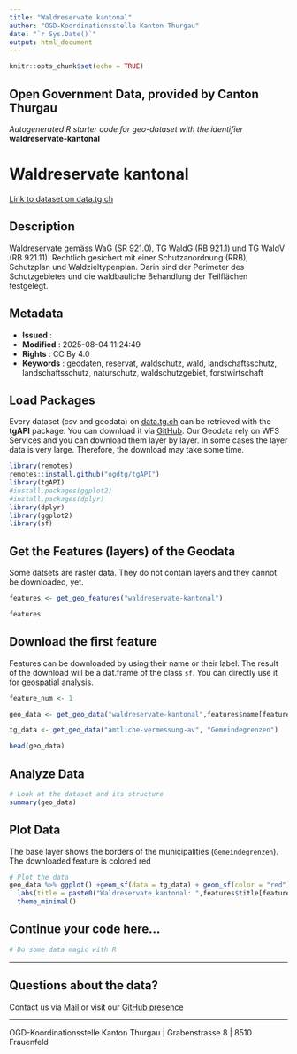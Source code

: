 ```yaml
---
title: "Waldreservate kantonal"
author: "OGD-Koordinationsstelle Kanton Thurgau"
date: "`r Sys.Date()`"
output: html_document
---
```


```r
knitr::opts_chunk$set(echo = TRUE)
```

## Open Government Data, provided by **Canton Thurgau**
*Autogenerated R starter code for geo-dataset with the identifier* **waldreservate-kantonal**


# **Waldreservate kantonal**

[Link to dataset on data.tg.ch](https://data.tg.ch/explore/dataset/waldreservate-kantonal/information/)

## Description

Waldreservate gemäss WaG (SR 921.0), TG WaldG (RB 921.1) und TG WaldV (RB 921.11). Rechtlich gesichert mit einer Schutzanordnung (RRB), Schutzplan und Waldzieltypenplan. Darin sind der Perimeter des Schutzgebietes und die waldbauliche Behandlung der Teilflächen festgelegt.

## Metadata

- **Issued**                   : 
- **Modified**                 : 2025-08-04 11:24:49
- **Rights**                   : CC By 4.0
- **Keywords**                 : geodaten, reservat, waldschutz, wald, landschaftsschutz, landschaftsschutz, naturschutz, waldschutzgebiet, forstwirtschaft

## Load Packages

Every dataset (csv and geodata) on [data.tg.ch](https://data.tg.ch/pages/start/) can be retrieved with the **tgAPI** package. You can download it via [GitHub](https://github.com/ogdtg/tgAPI). Our Geodata rely on WFS Services and you can download them layer by layer. In some cases the layer data is very large. Therefore, the download may take some time.

```r
library(remotes)
remotes::install.github("ogdtg/tgAPI")
library(tgAPI)
#install.packages(ggplot2)
#install.packages(dplyr)
library(dplyr)
library(ggplot2)
library(sf)

```


## Get the Features (layers) of the Geodata

Some datsets are raster data. They do not contain layers and they cannot be downloaded, yet.

```r
features <- get_geo_features("waldreservate-kantonal")

features
```


## Download the first feature

Features can be downloaded by using their name or their label. The result of the download will be a dat.frame of the class `sf`. You can directly use it for geospatial analysis.

```r

feature_num <- 1

geo_data <- get_geo_data("waldreservate-kantonal",features$name[feature_num])

tg_data <- get_geo_data("amtliche-vermessung-av", "Gemeindegrenzen")

head(geo_data)
```


## Analyze Data

```r

# Look at the dataset and its structure
summary(geo_data)

```


## Plot Data

The base layer shows the borders of the municipalities (`Gemeindegrenzen`). The downloaded feature is colored red

```r

# Plot the data
geo_data %>% ggplot() +geom_sf(data = tg_data) + geom_sf(color = "red") +
  labs(title = paste0("Waldreservate kantonal: ",features$title[feature_num])) +
  theme_minimal()

```


## Continue your code here...


```r
# Do some data magic with R
```

------------------------------------------------------------------------

## Questions about the data?

Contact us via [Mail](mailto:ogd@tg.ch) or visit our [GitHub presence](https://github.com/ogdtg)


------------------------------------------------------------------------

OGD-Koordinationsstelle Kanton Thurgau | Grabenstrasse 8 | 8510 Frauenfeld
